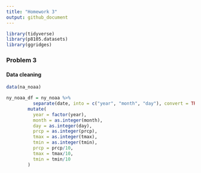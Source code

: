 ```yaml
---
title: "Homework 3"
output: github_document
---
```


```r

library(tidyverse)
library(p8105.datasets)
library(ggridges)

```

### Problem 3

#### Data cleaning
```r

data(na_noaa)

ny_noaa_df = ny_noaa %>%
          separate(date, into = c("year", "month", "day"), convert = TRUE) %>%
        mutate(
          year = factor(year), 
          month = as.integer(month), 
          day = as.integer(day),
          prcp = as.integer(prcp),
          tmax = as.integer(tmax), 
          tmin = as.integer(tmin), 
          prcp = prcp/10, 
          tmax = tmax/10, 
          tmin = tmin/10
        ) 

```


